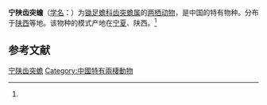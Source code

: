 {{Speciesbox
| name = 宁陕齿突蟾
| status = EN | status_system = IUCN3.1
| image = 
| genus = Scutiger
| species = ningshanensis
| authority = (Fang, 1985)<ref name='id4879'>{{cite web| url =http://www.bioinfo.cn/db05/BjdwSpecies.php?action=view&id=4879| title =宁陕齿突蟾| work =《中国动物物种编目数据库》| publisher =中国科学院微生物研究所| author =中国科学院动物研究所| accessdate =2009-04-11| deadurl =yes| archiveurl =https://web.archive.org/web/20160305073118/http://www.bioinfo.cn/db05/BjdwSpecies.php?action=view&id=4879| archivedate =2016-03-05}}</ref>
}}

'''宁陕齿突蟾'''（[[学名|学名]]：{{lang|la|''Scutiger ningshanensis''}}）为[[锄足蟾科|锄足蟾科]][[齿突蟾属|齿突蟾属]]的[[两栖动物|两栖动物]]，是中国的特有物种。分布于[[陕西|陕西]]等地。该物种的模式产地在[[宁夏|宁夏]]、陕西。<ref name='id4879'/>

== 参考文献 ==
{{reflist}}

{{Wikispecies|Scutiger ningshanensis}}
{{Taxonbar|from=Q1310228}}

[[Category:齿突蟾属|宁陕齿突蟾]]
[[Category:中國特有兩棲動物|Category:中國特有兩棲動物]]


{{amphibian-stub}}
